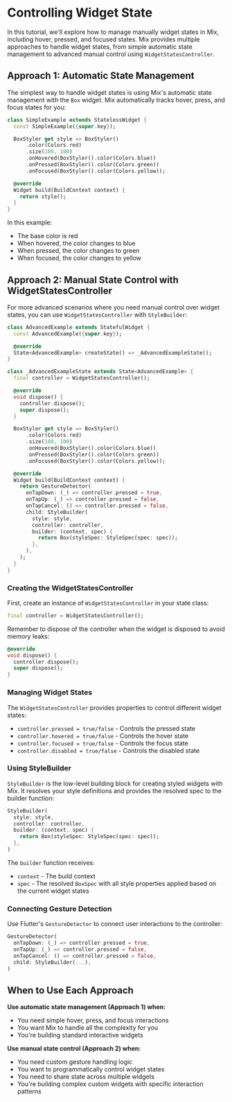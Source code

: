 
# Controlling Widget State

In this tutorial, we'll explore how to manage manually widget states in Mix, including hover, pressed, and focused states. Mix provides multiple approaches to handle widget states, from simple automatic state management to advanced manual control using `WidgetStatesController`.

## Approach 1: Automatic State Management

The simplest way to handle widget states is using Mix's automatic state management with the `Box` widget. Mix automatically tracks hover, press, and focus states for you:

```dart
class SimpleExample extends StatelessWidget {
  const SimpleExample({super.key});

  BoxStyler get style => BoxStyler()
      .color(Colors.red)
      .size(100, 100)
      .onHovered(BoxStyler().color(Colors.blue))
      .onPressed(BoxStyler().color(Colors.green))
      .onFocused(BoxStyler().color(Colors.yellow));

  @override
  Widget build(BuildContext context) {
    return style();
  }
}
```

In this example:
- The base color is red
- When hovered, the color changes to blue
- When pressed, the color changes to green
- When focused, the color changes to yellow

## Approach 2: Manual State Control with WidgetStatesController

For more advanced scenarios where you need manual control over widget states, you can use `WidgetStatesController` with `StyleBuilder`:

```dart
class AdvancedExample extends StatefulWidget {
  const AdvancedExample({super.key});

  @override
  State<AdvancedExample> createState() => _AdvancedExampleState();
}

class _AdvancedExampleState extends State<AdvancedExample> {
  final controller = WidgetStatesController();

  @override
  void dispose() {
    controller.dispose();
    super.dispose();
  }

  BoxStyler get style => BoxStyler()
      .color(Colors.red)
      .size(100, 100)
      .onHovered(BoxStyler().color(Colors.blue))
      .onPressed(BoxStyler().color(Colors.green))
      .onFocused(BoxStyler().color(Colors.yellow));

  @override
  Widget build(BuildContext context) {
    return GestureDetector(
      onTapDown: (_) => controller.pressed = true,
      onTapUp: (_) => controller.pressed = false,
      onTapCancel: () => controller.pressed = false,
      child: StyleBuilder(
        style: style,
        controller: controller,
        builder: (context, spec) {
          return Box(styleSpec: StyleSpec(spec: spec));
        },
      ),
    );
  }
}
```

### Creating the WidgetStatesController

First, create an instance of `WidgetStatesController` in your state class:

```dart
final controller = WidgetStatesController();
```

Remember to dispose of the controller when the widget is disposed to avoid memory leaks:

```dart
@override
void dispose() {
  controller.dispose();
  super.dispose();
}
```

### Managing Widget States

The `WidgetStatesController` provides properties to control different widget states:

- `controller.pressed = true/false` - Controls the pressed state
- `controller.hovered = true/false` - Controls the hover state  
- `controller.focused = true/false` - Controls the focus state
- `controller.disabled = true/false` - Controls the disabled state

### Using StyleBuilder

`StyleBuilder` is the low-level building block for creating styled widgets with Mix. It resolves your style definitions and provides the resolved spec to the builder function:

```dart
StyleBuilder(
  style: style,
  controller: controller,
  builder: (context, spec) {
    return Box(styleSpec: StyleSpec(spec: spec));
  },
)
```

The `builder` function receives:
- `context` - The build context
- `spec` - The resolved `BoxSpec` with all style properties applied based on the current widget states

### Connecting Gesture Detection

Use Flutter's `GestureDetector` to connect user interactions to the controller:

```dart
GestureDetector(
  onTapDown: (_) => controller.pressed = true,
  onTapUp: (_) => controller.pressed = false,
  onTapCancel: () => controller.pressed = false,
  child: StyleBuilder(...),
)
```

## When to Use Each Approach

**Use automatic state management (Approach 1) when:**
- You need simple hover, press, and focus interactions
- You want Mix to handle all the complexity for you
- You're building standard interactive widgets

**Use manual state control (Approach 2) when:**
- You need custom gesture handling logic
- You want to programmatically control widget states
- You need to share state across multiple widgets
- You're building complex custom widgets with specific interaction patterns
